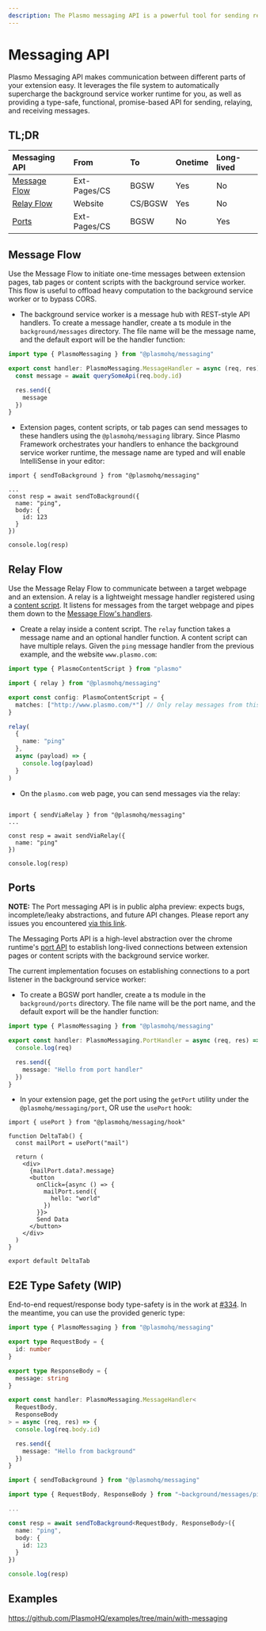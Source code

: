 ```yaml
---
description: The Plasmo messaging API is a powerful tool for sending real-time messages between different parts of your extension.
---
```




# Messaging API

<ShieldBanners packageName="@plasmohq/messaging" />

Plasmo Messaging API makes communication between different parts of your extension easy. It leverages the file system to automatically supercharge the background service worker runtime for you, as well as providing a type-safe, functional, promise-based API for sending, relaying, and receiving messages.

## TL;DR

| Messaging API                 | From         | To      | Onetime | Long-lived |
| :---------------------------- | :----------- | :------ | :------ | :--------- |
| [Message Flow](#message-flow) | Ext-Pages/CS | BGSW    | Yes     | No         |
| [Relay Flow](#relay-flow)     | Website      | CS/BGSW | Yes     | No         |
| [Ports](#ports)               | Ext-Pages/CS | BGSW    | No      | Yes        |

## Message Flow

Use the Message Flow to initiate one-time messages between extension pages, tab pages or content scripts with the background service worker. This flow is useful to offload heavy computation to the background service worker or to bypass CORS.

- The background service worker is a message hub with REST-style API handlers. To create a message handler, create a ts module in the `background/messages` directory. The file name will be the message name, and the default export will be the handler function:

```ts filename="background/messages/ping.ts"
import type { PlasmoMessaging } from "@plasmohq/messaging"

export const handler: PlasmoMessaging.MessageHandler = async (req, res) => {
  const message = await querySomeApi(req.body.id)

  res.send({
    message
  })
}
```

- Extension pages, content scripts, or tab pages can send messages to these handlers using the `@plasmohq/messaging` library. Since Plasmo Framework orchestrates your handlers to enhance the background service worker runtime, the message name are typed and will enable IntelliSense in your editor:

```tsx filename="popup.tsx"
import { sendToBackground } from "@plasmohq/messaging"

...
const resp = await sendToBackground({
  name: "ping",
  body: {
    id: 123
  }
})

console.log(resp)
```

## Relay Flow

Use the Message Relay Flow to communicate between a target webpage and an extension. A relay is a lightweight message handler registered using a [content script](/framework/content-scripts). It listens for messages from the target webpage and pipes them down to the [Message Flow's handlers](#message-flow).

- Create a relay inside a content script. The `relay` function takes a message name and an optional handler function. A content script can have multiple relays. Given the `ping` message handler from the previous example, and the website `www.plasmo.com`:

```ts filename="contents/plasmo.ts"
import type { PlasmoContentScript } from "plasmo"

import { relay } from "@plasmohq/messaging"

export const config: PlasmoContentScript = {
  matches: ["http://www.plasmo.com/*"] // Only relay messages from this domain
}

relay(
  {
    name: "ping"
  },
  async (payload) => {
    console.log(payload)
  }
)
```

- On the `plasmo.com` web page, you can send messages via the relay:

```tsx filename="pages/index.tsx"

import { sendViaRelay } from "@plasmohq/messaging"
...

const resp = await sendViaRelay({
  name: "ping"
})

console.log(resp)
```

## Ports

<Callout emoji="⚠️">

**NOTE:** The Port messaging API is in public alpha preview: expects bugs, incomplete/leaky abstractions, and future API changes. Please report any issues you encountered [via this link](/bug).

</Callout>

The Messaging Ports API is a high-level abstraction over the chrome runtime's [port API](https://developer.chrome.com/docs/extensions/mv3/messaging/#connect) to establish long-lived connections between extension pages or content scripts with the background service worker.

The current implementation focuses on establishing connections to a port listener in the background service worker:

- To create a BGSW port handler, create a ts module in the `background/ports` directory. The file name will be the port name, and the default export will be the handler function:

```ts filename="background/ports/mail.ts"
import type { PlasmoMessaging } from "@plasmohq/messaging"

export const handler: PlasmoMessaging.PortHandler = async (req, res) => {
  console.log(req)

  res.send({
    message: "Hello from port handler"
  })
}
```

- In your extension page, get the port using the `getPort` utility under the `@plasmohq/messaging/port`, OR use the `usePort` hook:

```tsx filename="tabs/delta.tsx"
import { usePort } from "@plasmohq/messaging/hook"

function DeltaTab() {
  const mailPort = usePort("mail")

  return (
    <div>
      {mailPort.data?.message}
      <button
        onClick={async () => {
          mailPort.send({
            hello: "world"
          })
        }}>
        Send Data
      </button>
    </div>
  )
}

export default DeltaTab
```

## E2E Type Safety (WIP)

End-to-end request/response body type-safety is in the work at [#334](https://github.com/PlasmoHQ/plasmo/issues/334). In the meantime, you can use the provided generic type:

```ts filename="background/messages/ping.ts"
import type { PlasmoMessaging } from "@plasmohq/messaging"

export type RequestBody = {
  id: number
}

export type ResponseBody = {
  message: string
}

export const handler: PlasmoMessaging.MessageHandler<
  RequestBody,
  ResponseBody
> = async (req, res) => {
  console.log(req.body.id)

  res.send({
    message: "Hello from background"
  })
}
```

```ts filename="popup.tsx"
import { sendToBackground } from "@plasmohq/messaging"

import type { RequestBody, ResponseBody } from "~background/messages/ping"

...

const resp = await sendToBackground<RequestBody, ResponseBody>({
  name: "ping",
  body: {
    id: 123
  }
})

console.log(resp)
```

## Examples

https://github.com/PlasmoHQ/examples/tree/main/with-messaging
